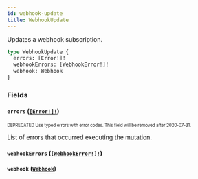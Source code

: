```yaml
---
id: webhook-update
title: WebhookUpdate
---
```


Updates a webhook subscription.

```graphql
type WebhookUpdate {
  errors: [Error!]!
  webhookErrors: [WebhookError!]!
  webhook: Webhook
}
```

### Fields

#### `errors` ([`[Error!]!`](/developer/api-reference/objects/error.mdx))

<sub><sup><span className="deprecatedTag">DEPRECATED</span> Use typed errors with error codes. This field will be removed after 2020-07-31.</sup></sub>

List of errors that occurred executing the mutation.

#### `webhookErrors` ([`[WebhookError!]!`](/developer/api-reference/objects/webhook-error.mdx))

#### `webhook` ([`Webhook`](/developer/api-reference/objects/webhook.mdx))

